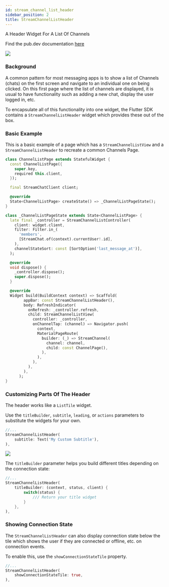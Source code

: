 ```yaml
---
id: stream_channel_list_header
sidebar_position: 2
title: StreamChannelListHeader
---
```


A Header Widget For A List Of Channels

Find the pub.dev documentation [here](https://pub.dev/documentation/stream_chat_flutter/latest/stream_chat_flutter/StreamChannelListHeader-class.html)

![](../assets/channel_list_header.png)

### Background

A common pattern for most messaging apps is to show a list of Channels (chats) on the first screen
and navigate to an individual one on being clicked. On this first page where the list of channels are
displayed, it is usual to have functionality such as adding a new chat, display the user logged in, etc.

To encapsulate all of this functionality into one widget, the Flutter SDK contains a `StreamChannelListHeader`
widget which provides these out of the box.

### Basic Example

This is a basic example of a page which has a `StreamChannelListView` and a `StreamChannelListHeader` to recreate a
common Channels Page.

```dart
class ChannelListPage extends StatefulWidget {
  const ChannelListPage({
    super.key,
    required this.client,
  });

  final StreamChatClient client;

  @override
  State<ChannelListPage> createState() => _ChannelListPageState();
}

class _ChannelListPageState extends State<ChannelListPage> {
  late final _controller = StreamChannelListController(
    client: widget.client,
    filter: Filter.in_(
      'members',
      [StreamChat.of(context).currentUser!.id],
    ),
    channelStateSort: const [SortOption('last_message_at')],
  );

  @override
  void dispose() {
    _controller.dispose();
    super.dispose();
  }

  @override
  Widget build(BuildContext context) => Scaffold(
        appBar: const StreamChannelListHeader(),
        body: RefreshIndicator(
          onRefresh: _controller.refresh,
          child: StreamChannelListView(
            controller: _controller,
            onChannelTap: (channel) => Navigator.push(
              context,
              MaterialPageRoute(
                builder: (_) => StreamChannel(
                  channel: channel,
                  child: const ChannelPage(),
                ),
              ),
            ),
          ),
        ),
      );
}
```

### Customizing Parts Of The Header

The header works like a `ListTile` widget.

Use the `titleBuilder`, `subtitle`, `leading`, or `actions` parameters to substitute the widgets for your own.

```dart
//...
StreamChannelListHeader(
    subtitle: Text('My Custom Subtitle'),
),
```

![](../assets/channel_list_header_custom_subtitle.png)

The `titleBuilder` parameter helps you build different titles depending on the connection state:

```dart
//...
StreamChannelListHeader(
    titleBuilder: (context, status, client) {
        switch(status) {
            /// Return your title widget
        }
    },
),
```

### Showing Connection State

The `StreamChannelListHeader` can also display connection state below the tile which shows the user if they
are connected or offline, etc. on connection events.

To enable this, use the `showConnectionStateTile` property.

```dart
//...
StreamChannelListHeader(
    showConnectionStateTile: true,
),
```
